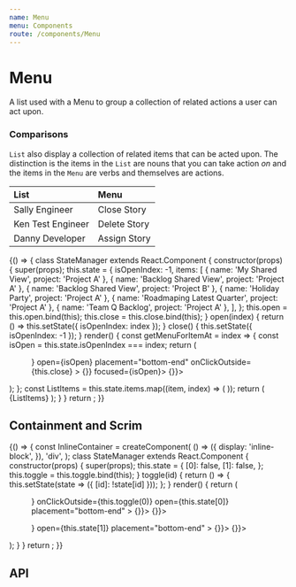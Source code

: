 ```yaml
---
name: Menu
menu: Components
route: /components/Menu
---
```



# Menu

A list used with a Menu to group a collection of related actions a user can act upon.

### Comparisons

`List` also display a collection of related items that can be acted upon.
The distinction is the items in the `List` are nouns that you can take action _on_
and the items in the `Menu` are verbs and themselves are actions.

| List              | Menu         |
| :---------------- | :----------- |
| Sally Engineer    | Close Story  |
| Ken Test Engineer | Delete Story |
| Danny Developer   | Assign Story |

<Playground data-test="positioning">
  {() => {
    class StateManager extends React.Component {
      constructor(props) {
        super(props);
        this.state = {
          isOpenIndex: -1,
          items: [
            { name: 'My Shared View', project: 'Project A' },
            { name: 'Backlog Shared View', project: 'Project A' },
            { name: 'Backlog Shared View', project: 'Project B' },
            { name: 'Holiday Party', project: 'Project A' },
            { name: 'Roadmaping Latest Quarter', project: 'Project A' },
            { name: 'Team Q Backlog', project: 'Project A' },
          ],
        };
        this.open = this.open.bind(this);
        this.close = this.close.bind(this);
      }
      open(index) {
        return () => this.setState({ isOpenIndex: index });
      }
      close() {
        this.setState({ isOpenIndex: -1 });
      }
      render() {
        const getMenuForItemAt = index => {
          const isOpen = this.state.isOpenIndex === index;
          return (
            <Menu
              anchor={<IconButton icon={InfoIcon} onClick={this.open(index)} />}
              open={isOpen}
              placement="bottom-end"
              onClickOutside={this.close}
            >
              <List bordered>
                <List.Item onClick={() => {}} focused={isOpen}>
                  <List.ItemText primary="Action 1" />
                </List.Item>
                <List.Item onClick={() => {}}>
                  <List.ItemText primary="Action 2" />
                </List.Item>
              </List>
            </Menu>
          );
        };
        const ListItems = this.state.items.map((item, index) => (
          <List.Item key={index} secondaryAction={getMenuForItemAt(index)}>
            <List.ItemText primary={item.name} secondary={item.project} />
          </List.Item>
        ));
        return (
          <SpacedGroup xs={24}>
            <Paper>
              <List bordered>{ListItems}</List>
            </Paper>
          </SpacedGroup>
        );
      }
    }
    return <StateManager />;
  }}
</Playground>

## Containment and Scrim

<Playground data-test="containment">
  {() => {
    const InlineContainer = createComponent(
      () => ({
        display: 'inline-block',
      }),
      'div',
    );
    class StateManager extends React.Component {
      constructor(props) {
        super(props);
        this.state = {
          [0]: false,
          [1]: false,
        };
        this.toggle = this.toggle.bind(this);
      }
      toggle(id) {
        return () => {
          this.setState(state => ({ [id]: !state[id] }));
        };
      }
      render() {
        return (
          <StyleProvider>
            <SpacedGroup>
              <InlineContainer>
                <Menu
                  disableContainment
                  anchor={
                    <IconButton icon={InfoIcon} onClick={this.toggle(0)} />
                  }
                  onClickOutside={this.toggle(0)}
                  open={this.state[0]}
                  placement="bottom-end"
                >
                  <List bordered>
                    <List.Item onClick={() => {}}>
                      <List.ItemText primary="Action 1" />
                    </List.Item>
                    <List.Item onClick={() => {}}>
                      <List.ItemText primary="Action 2" />
                    </List.Item>
                  </List>
                </Menu>
              </InlineContainer>
              <InlineContainer>
                <Menu
                  disableContainment
                  disableScrim
                  anchor={
                    <IconButton icon={InfoIcon} onClick={this.toggle(1)} />
                  }
                  open={this.state[1]}
                  placement="bottom-end"
                >
                  <List bordered>
                    <List.Item onClick={() => {}}>
                      <List.ItemText primary="Action 1" />
                    </List.Item>
                    <List.Item onClick={() => {}}>
                      <List.ItemText primary="Action 2" />
                    </List.Item>
                  </List>
                </Menu>
              </InlineContainer>
            </SpacedGroup>
          </StyleProvider>
        );
      }
    }
    return <StateManager />;
  }}
</Playground>

## API

<PropsTable of={Menu} />
